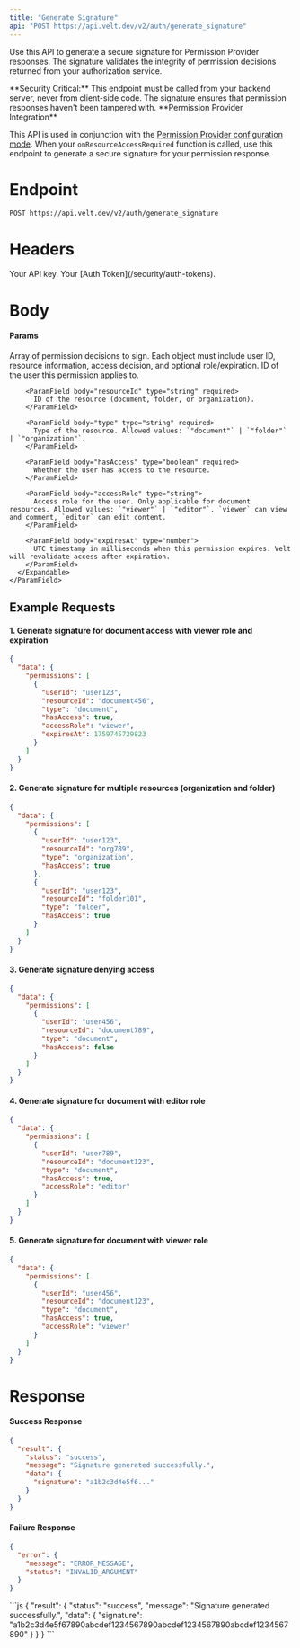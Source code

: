 ```yaml
---
title: "Generate Signature"
api: "POST https://api.velt.dev/v2/auth/generate_signature"
---
```


Use this API to generate a secure signature for Permission Provider responses. The signature validates the integrity of permission decisions returned from your authorization service.

<Warning>
**Security Critical:** This endpoint must be called from your backend server, never from client-side code. The signature ensures that permission responses haven't been tampered with.
</Warning>

<Info>
**Permission Provider Integration**

This API is used in conjunction with the [Permission Provider configuration mode](/key-concepts/overview#3-real-time-permission-provider). When your `onResourceAccessRequired` function is called, use this endpoint to generate a secure signature for your permission response.
</Info>

# Endpoint
`POST https://api.velt.dev/v2/auth/generate_signature`

# Headers
<ParamField header="x-velt-api-key" type="string" required>
  Your API key.
</ParamField>

<ParamField header="x-velt-auth-token" type="string" required>
  Your [Auth Token](/security/auth-tokens).
</ParamField>

# Body

#### Params

<ParamField body="data" type="object" required>
  <Expandable title="properties">
    <ParamField body="permissions" type="PermissionData[]" required>
      Array of permission decisions to sign. Each object must include user ID, resource information, access decision, and optional role/expiration.
      <Expandable title="PermissionData Object Properties">
        <ParamField body="userId" type="string" required>
          ID of the user this permission applies to.
        </ParamField>

        <ParamField body="resourceId" type="string" required>
          ID of the resource (document, folder, or organization).
        </ParamField>

        <ParamField body="type" type="string" required>
          Type of the resource. Allowed values: `"document"` | `"folder"` | `"organization"`.
        </ParamField>

        <ParamField body="hasAccess" type="boolean" required>
          Whether the user has access to the resource.
        </ParamField>

        <ParamField body="accessRole" type="string">
          Access role for the user. Only applicable for document resources. Allowed values: `"viewer"` | `"editor"`. `viewer` can view and comment, `editor` can edit content.
        </ParamField>

        <ParamField body="expiresAt" type="number">
          UTC timestamp in milliseconds when this permission expires. Velt will revalidate access after expiration.
        </ParamField>
      </Expandable>
    </ParamField>
  </Expandable>
</ParamField>

## **Example Requests**

#### 1. Generate signature for document access with viewer role and expiration

```JSON
{
  "data": {
    "permissions": [
      {
        "userId": "user123",
        "resourceId": "document456",
        "type": "document",
        "hasAccess": true,
        "accessRole": "viewer",
        "expiresAt": 1759745729823
      }
    ]
  }
}
```

#### 2. Generate signature for multiple resources (organization and folder)

```JSON
{
  "data": {
    "permissions": [
      {
        "userId": "user123",
        "resourceId": "org789",
        "type": "organization",
        "hasAccess": true
      },
      {
        "userId": "user123",
        "resourceId": "folder101",
        "type": "folder",
        "hasAccess": true
      }
    ]
  }
}
```

#### 3. Generate signature denying access

```JSON
{
  "data": {
    "permissions": [
      {
        "userId": "user456",
        "resourceId": "document789",
        "type": "document",
        "hasAccess": false
      }
    ]
  }
}
```

#### 4. Generate signature for document with editor role

```JSON
{
  "data": {
    "permissions": [
      {
        "userId": "user789",
        "resourceId": "document123",
        "type": "document",
        "hasAccess": true,
        "accessRole": "editor"
      }
    ]
  }
}
```

#### 5. Generate signature for document with viewer role

```JSON
{
  "data": {
    "permissions": [
      {
        "userId": "user456",
        "resourceId": "document123",
        "type": "document",
        "hasAccess": true,
        "accessRole": "viewer"
      }
    ]
  }
}
```

# Response

#### Success Response

```JSON
{
  "result": {
    "status": "success",
    "message": "Signature generated successfully.",
    "data": {
      "signature": "a1b2c3d4e5f6..."
    }
  }
}
```

#### Failure Response

```JSON
{
  "error": {
    "message": "ERROR_MESSAGE",
    "status": "INVALID_ARGUMENT"
  }
}
```

<ResponseExample>
```js
{
  "result": {
    "status": "success",
    "message": "Signature generated successfully.",
    "data": {
      "signature": "a1b2c3d4e5f67890abcdef1234567890abcdef1234567890abcdef1234567890"
    }
  }
}
```
</ResponseExample>
